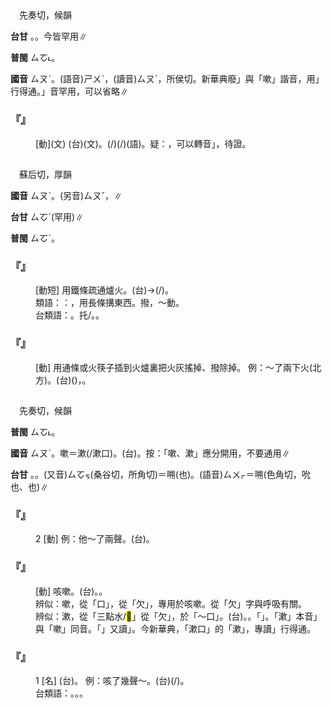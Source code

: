 
=={{ruby|漱|ㄙㄡˋ}}==

　先奏切，候韻

'''台甘''' {{ruby|(文)|ㄙㆦ˪}}。{{ruby|(語)|ㄒㄧㆤㆶ}}。今皆罕用∥

'''普閩''' <rt>ㄙㆦ˪</rt>。

'''國音''' <rt>ㄙㄡˋ</rt>。(語音)<rt>ㄕㄨˋ</rt>，(讀音)<rt>ㄙㄡˋ</rt>，所侯切。新華典廢{{ruby|「|ㄙㄡˋ}}」與「嗽」諧音，用{{ruby|「|ㄕㄨˋ}}」行得通。{{ruby|「|ㄙㄡˋ}}」音罕用，可以省略∥

    

==='''『{{ruby|盥|ㄍㄨㄢˋ}}{{ruby|漱|ㄙㄡˋ}}』'''===
: [動](文) (台){{ruby|盥|ㄍㄨㄢ˪}}{{ruby|漱|ㄙㆦ˪}}(文)。{{ruby|洗|ㄙㄨㆤˋ/ㄙㆤˋ}}{{ruby|手|ㄑㄧㄨˋ}}(/{{ruby|盥|ㄍㄨㄢ˪}}){{ruby|及|ㄍㄧㆴ ͘}}{{ruby|漱|ㄙㄨㄚˋ}}(/{{ruby|洗|ㄙㄨㆤˋ/ㄙㆤˋ}}){{ruby|口|ㄎㄠˋ}}(語)。疑：{{ruby|洗|ㄙㆤˋ/ㄙㄨㆤˋ}}，可以轉音{{ruby|「|ㄙㄨㄚˋ}}」，待證。
    

=={{ruby|擻|ㄙㄡˋ}}==

　蘇后切，厚韻

'''國音''' <rt>ㄙㄡˋ</rt>。(另音)<rt>ㄙㄡˇ</rt>，{{ruby|抖|ㄉㄡˇ}}{{ruby|擻|ㄙㄡˇ}}∥

'''台甘''' <rt>ㄙㆦˋ</rt>(罕用)∥

'''普閩''' <rt>ㄙㆦˋ</rt>。

    

==='''『{{ruby|擻|ㄙㄡˋ}}{{ruby|火|ㄏㄨㄛˇ}}』'''===
: [動短] 用鐵條疏通爐火。(台){{ruby|捅|ㄊㆲˋ}}→{{ruby|通|ㄊㆲ}}(/{{ruby|奓|ㄊㄚ˪}}){{ruby|火|ㄏㄨㆤˋ/ㄏㆤˋ/ㄏㄜˋ}}{{ruby|爐|ㄌㆦˊ}}{{ruby|丌|ㆤ}}{{ruby|灰|ㄏㄨ}}。
:類語：{{ruby|擻|ㄙㄡˋ}}：{{ruby|捅|ㄊㄨㄥˇ}}，用長條搆東西。撥，～動。
:
:台類語：{{ruby|奓|ㄊㄚ˪}}。托/{{ruby|拓|ㄊㄨㆷ}}。{{ruby|撈|ㄌㄚ˫}}。
:
    

==='''『{{ruby|擻|ㄙㄡˋ}}』'''===
: [動] 用通條或火筷子插到火爐裏把火灰搖掉、撥除掉。 例：～了兩下火(北方)。(台){{ruby|用|ㄧㄥ˫/ㄧㆲ˫}}{{ruby|火|ㄏㄨㆤˋ/ㄏㆤˋ/ㄏㄜˋ}}{{ruby|箸|ㄉㄧ˫}}({{ruby|奓|ㄊㄚ˪}}{{ruby|火|ㄏㄨㆤˋ/ㄏㆤˋ}})，{{ruby|奓|ㄊㄚ˪}}{{ruby|兩|ㄋㆭ˫}}{{ruby|三|ㄙㆩ}}{{ruby|下|ㆤ˫}}。
    

=={{ruby|嗽|ㄙㄡˋ}}==

　先奏切，候韻

'''普閩''' <rt>ㄙㆦ˪</rt>。

'''國音''' <rt>ㄙㄡˋ</rt>。嗽＝漱(/漱口)。(台){{ruby|嗽|ㄙㄨㄚˋ}}{{ruby|口|ㄎㄠˋ}}。按：「嗽、漱」應分開用，不要通用∥

'''台甘''' {{ruby|(文)|ㄙㆦ˪}}。{{ruby|(語)|ㄙㄠ˪}}。(又音)<rt>ㄙㆦㆶ</rt>(桑谷切，所角切)＝嗍({{ruby|吮|ㄕㄨㄣˇ}}也)。(語音)<rt>ㄙㄨㆷ</rt>＝嗍(色角切，吮也、{{ruby|舐|ㄕˋ}}也)∥

    

==='''『{{ruby|嗽|ㄙㄡˋ}}』'''===
:2  [動] 例：他～了兩聲。(台){{ruby|伊|ㄧ}}{{ruby|嗽|ㄙㄠ˪}}{{ruby|兩|ㄋㆭ˫}}{{ruby|三|ㄙㆩ}}{{ruby|聲|ㄒㄧㆩ}}。
    

==='''『{{ruby|咳|ㄎㄜˊ}}{{ruby|嗽|ㄙㄡˋ}}』'''===
: [動] 咳嗽。(台){{ruby|嗽|ㄙㄠ˪}}。{{ruby|咳|ㄍㄚ}}{{ruby|嗽|ㄙㄠ˪}}。
:辨似：嗽，從「口」，從「欠」，專用於咳嗽。從「欠」字與呼吸有關。
:
:辨似：漱，從「三點水/<mark>&#xf925e;</mark>」從「欠」，於「～口」。(台){{ruby|漱|ㄙㄨㄚˋ}}{{ruby|口|ㄎㄠˋ}}。{{ruby|清|ㄑㄧㄥ}}{{ruby|潔|ㄍㄧㄚㆵ}}{{ruby|口|ㄎㄠˋ}}{{ruby|腔|ㄎㄧㆲ}}。{{ruby|洗|ㄙㄨㆤˋ/ㄙㆤˋ}}{{ruby|盪|ㄉㆭ˫}}{{ruby|所|ㄙㆦˋ}}{{ruby|以|ㄧˋ}}{{ruby|從|ㄐㄧㆲˊ}}「{{ruby|三|ㄙㆩ}}{{ruby|點|ㄉㄧㆰˋ}}{{ruby|水|ㄗㄨㄧˋ}}」。「漱」本音{{ruby|「|ㄙㄡˋ}}」與「嗽」同音。「{{ruby|漱|ㄙㄡˋ}}」又讀{{ruby|「|ㄕㄨˋ}}」。今新華典，「漱口」的「漱」，專讀{{ruby|「|ㄕㄨˋ}}」行得通。
:
    

==='''『{{ruby|嗽|ㄙㄡˋ}}』'''===
:1  [名] (台){{ruby|嗽|ㄙㄠ˪}}。 例：咳了幾聲～。(台){{ruby|嗽|ㄙㄠ˪}}{{ruby|幾|ㄍㄨㄧˋ}}{{ruby|若|ㄋㄚ˫}}(/{{ruby|仔|ㄚ}}){{ruby|聲|ㄒㄧㆩ}}。
:台類語：{{ruby|嗽|ㄙㄠ˪}}。{{ruby|咳|ㄍㄚ}}{{ruby|嗽|ㄙㄠ˪}}。{{ruby|<mark>&#xffc4c;</mark>|ㄎㆰ˫}}{{ruby|嗽|ㄙㄠ˪}}。
:
    
